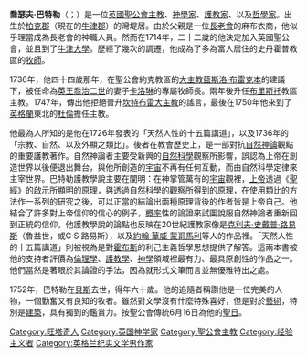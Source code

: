 '''喬瑟夫·巴特勒'''（{{lang-en|Joseph Butler}}；{{bd|1692年|5月18日|1752年|6月16日}}）是一位[[英國聖公會|英國聖公會]][[主教|主教]]、[[神學家|神學家]]、[[護教家|護教家]]、以及[[哲學家|哲學家]]。出生於[[柏克郡|柏克郡]]（現在的[[牛津郡|牛津郡]]）的灣堤居。由於父親是一位[[長老會|長老會]]的麻布衣商，他似乎理當成為長老會的神職人員。然而在1714年，二十二歲的他決定加入英國聖公會，並且到了[[牛津大學|牛津大學]]。歷經了幾次的調遷，他成為了多為富人居住的史丹霍普教區的[[牧師|牧師]]。

1736年，他四十四歲那年，在聖公會約克教區的[[大主教|大主教]][[藍斯洛·布雷克本|藍斯洛·布雷克本]]的建議下，被任命為[[英王|英王]][[喬治二世|喬治二世]]的妻子[[卡洛琳|卡洛琳]]的專屬牧師長。兩年後升任[[布里斯托|布里斯托]]教區主教。1747年，傳出他拒絕晉升[[坎特布雷大主教|坎特布雷大主教]]的謠言，最後在1750年他來到了[[英格蘭|英格蘭]]東北的[[杜倫|杜倫]]擔任主教。

他最為人所知的是他在1726年發表的「天然人性的十五篇講道」，以及1736年的「宗教、自然、以及外顯之類比」。後者在教會歷史上，是一部對抗[[自然神論|自然神論]]觀點的重要護教著作。自然神論者主要受新興的[[自然科學|自然科學]]觀察所影響，誤認為上帝在創造世界以後便退出舞台，與他所創造的[[宇宙|宇宙]]不再有任何互動，而由自然科學定律來主宰世界。巴特勒護教學說主要在闡明：在神掌管萬有的[[宇宙|宇宙]]觀裡，[[上帝|上帝]]透過《[[聖經|聖經]]》的[[啟示|啟示]]所顯明的原理，與透過自然科學的觀察所得到的原理，在使用類比的方法作一系列的研究之後，可以正當的結論出兩種原理背後的作者皆是上帝自己。他結合了許多對上帝信仰的信心的例子，[[概率|概率]]性的論證來試圖說服自然神論者重新回到正統的信仰。他護教學說的論點也反映在20世紀護教家像是[[克利夫·史戴普·路易斯|克利夫·史戴普·路易斯]]（魯益世，或C·S·路易斯），以及[[約翰·華威·蒙哥馬利|約翰·華威·蒙哥馬利]]等人的作品裡。「天然人性的十五篇講道」則被視為是對[[霍布斯|霍布斯]]的利己主義哲學思想提供了解答。這兩本書被他的支持者評價為[[倫理學|倫理學]]、[[護教學|護教學]]、[[神學|神學]]領域裡最有力、最具原創性的作品之一。他們當然是著眼於其論證的手法，因為就形式文筆而言並無優雅特出之處。

1752年，巴特勒在[[貝斯|貝斯]]去世，得年六十歲。他的追隨者稱讚他是一位完美的人物，一個勤奮又有良知的牧者。雖然對文學沒有什麼特殊喜好，但是對於[[藝術|藝術]]，特別是[[建築|建築]]，具有獨到的鑑賞力。按聖公會傳統6月16日為他的[[聖日|聖日]]。

{{Authority control}}
{{DEFAULTSORT:Butler, Joseph}}
[[Category:旺塔奇人|Category:旺塔奇人]]
[[Category:英国神学家|Category:英国神学家]]
[[Category:聖公會主教|Category:聖公會主教]]
[[Category:经验主义者|Category:经验主义者]]
[[Category:英格兰纪实文学男作家|Category:英格兰纪实文学男作家]]